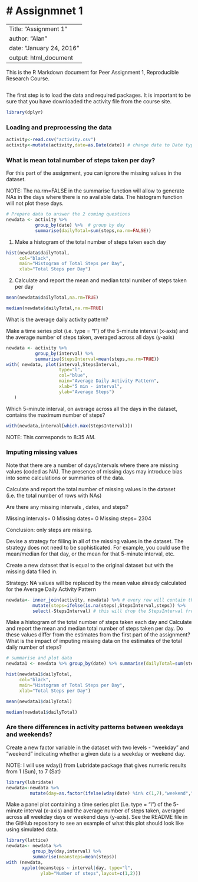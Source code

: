 # Assignmnet 1
================================================================================================================
---
Title: "Assignment 1"
author: "Alan"
date: "January 24, 2016"
output: html_document
---

This is the R Markdown document for Peer Assignment 1, Reproducible Research Course.
```r
 
```

The first step is to load the data and required packages. It is important to be sure that you have downloaded the activity file from the course site.
```r
library(dplyr)
```
### Loading and preprocessing the data

```r
activity<-read.csv("activity.csv")
activity<-mutate(activity,date=as.Date(date)) # change date to Date type
```

### What is mean total number of steps taken per day?

For this part of the assignment, you can ignore the missing values in the dataset.

NOTE: The na.rm=FALSE in the summarise function will allow to generate NAs in the days where there is no available data. The histogram function will not plot these days.

```r
# Prepare data to answer the 2 coming questions
newdata <- activity %>%
           group_by(date) %>%  # group by day
           summarise(dailyTotal=sum(steps,na.rm=FALSE))
```
1. Make a histogram of the total number of steps taken each day

```r
hist(newdata$dailyTotal,
     col="black",
     main="Histogram of Total Steps per Day",
     xlab="Total Steps per Day")
```
2. Calculate and report the mean and median total number of steps taken per day
```r
mean(newdata$dailyTotal,na.rm=TRUE)
```
```r
median(newdata$dailyTotal,na.rm=TRUE)
```
What is the average daily activity pattern?

Make a time series plot (i.e. type = "l") of the 5-minute interval (x-axis) and the average number of steps taken, averaged across all days (y-axis)
```r
newdata <- activity %>%
           group_by(interval) %>%
           summarise(StepsInterval=mean(steps,na.rm=TRUE))
with( newdata, plot(interval,StepsInterval,
                    type="l",
                    col="blue",
                    main="Average Daily Activity Pattern",
                    xlab="5 min - interval",
                    ylab="Average Steps")
   )
```
Which 5-minute interval, on average across all the days in the dataset, contains the maximum number of steps?
```r
with(newdata,interval[which.max(StepsInterval)])
```
NOTE: This corresponds to 8:35 AM.

### Imputing missing values

Note that there are a number of days/intervals where there are missing values (coded as NA). The presence of missing days may introduce bias into some calculations or summaries of the data.

Calculate and report the total number of missing values in the dataset (i.e. the total number of rows with NAs)

Are there any missing intervals , dates, and steps?

Missing intervals= 0 Missing dates= 0 Missing steps= 2304

Conclusion: only steps are missing.

Devise a strategy for filling in all of the missing values in the dataset. The strategy does not need to be sophisticated. For example, you could use the mean/median for that day, or the mean for that 5-minute interval, etc.

Create a new dataset that is equal to the original dataset but with the missing data filled in.

Strategy: NA values will be replaced by the mean value already calculated for the Average Daily Activity Pattern
```r
newdata<- inner_join(activity, newdata) %>% # every row will contain the average steps for the interval StepsInterval from newdata
          mutate(steps=ifelse(is.na(steps),StepsInterval,steps)) %>%
          select(-StepsInterval) # this will drop the StepsInterval from the dataframe
```

Make a histogram of the total number of steps taken each day and Calculate and report the mean and median total number of steps taken per day. Do these values differ from the estimates from the first part of the assignment? What is the impact of imputing missing data on the estimates of the total daily number of steps?
```r
# summarise and plot data
newdata1 <- newdata %>% group_by(date) %>% summarise(dailyTotal=sum(steps))

hist(newdata1$dailyTotal,
     col="black",
     main="Histogram of Total Steps per Day",
     xlab="Total Steps per Day")
```
```r
mean(newdata1$dailyTotal)
```
```r
median(newdata1$dailyTotal)
```
### Are there differences in activity patterns between weekdays and weekends?
Create a new factor variable in the dataset with two levels - "weekday" and "weekend" indicating whether a given date is a weekday or weekend day.

NOTE: I will use wday() from Lubridate package that gives numeric results from 1 (Sun), to 7 (Sat)
```r
library(lubridate)
newdata<-newdata %>% 
         mutate(day=as.factor(ifelse(wday(date) %in% c(1,7),"weekend","weekday")))
```
Make a panel plot containing a time series plot (i.e. type = "l") of the 5-minute interval (x-axis) and the average number of steps taken, averaged across all weekday days or weekend days (y-axis). See the README file in the GitHub repository to see an example of what this plot should look like using simulated data.
```r
library(lattice)
newdata<- newdata %>% 
          group_by(day,interval) %>%
          summarise(meansteps=mean(steps))
with (newdata, 
      xyplot(meansteps ~ interval|day, type="l", 
             ylab="Number of steps",layout=c(1,2)))
```

